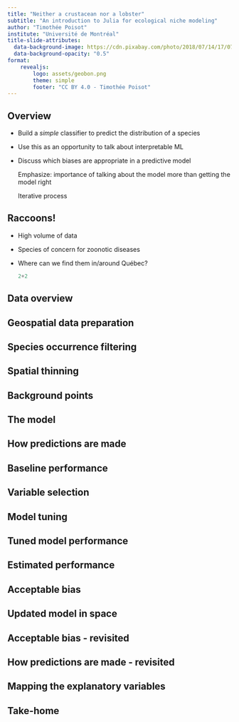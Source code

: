 ```yaml
---
title: "Neither a crustacean nor a lobster"
subtitle: "An introduction to Julia for ecological niche modeling"
author: "Timothée Poisot"
institute: "Université de Montréal"
title-slide-attributes: 
  data-background-image: https://cdn.pixabay.com/photo/2018/07/14/17/07/raccoon-3537985_1280.jpg
  data-background-opacity: "0.5"
format:
    revealjs:
        logo: assets/geobon.png
        theme: simple
        footer: "CC BY 4.0 - Timothée Poisot"
---
```


## Overview

-   Build a *simple* classifier to predict the distribution of a species

-   Use this as an opportunity to talk about interpretable ML

-   Discuss which biases are appropriate in a predictive model

    ::: notes
    Emphasize: importance of talking about the model more than getting the model right

    Iterative process
    :::

## Raccoons!

-   High volume of data

-   Species of concern for zoonotic diseases

-   Where can we find them in/around Québec?

    ```julia
    2+2
    ```

## Data overview

## Geospatial data preparation

## Species occurrence filtering

## Spatial thinning

## Background points

## The model

## How predictions are made

## Baseline performance

## Variable selection

## Model tuning

## Tuned model performance

## Estimated performance

## Acceptable bias

## Updated model in space

## Acceptable bias - revisited

## How predictions are made - revisited

## Mapping the explanatory variables

## Take-home